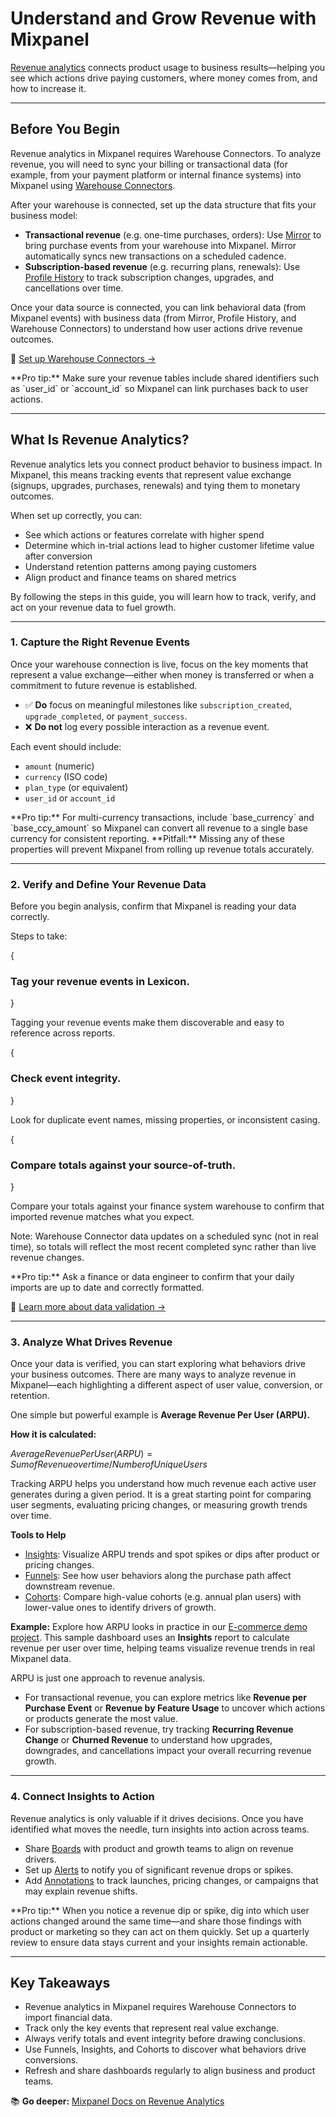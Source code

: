 
# Understand and Grow Revenue with Mixpanel

[Revenue analytics](/guides/strategic-playbooks/onboarding-playbook/launch/revenue-analytics) connects product usage to business results—helping you see which actions drive paying customers, where money comes from, and how to increase it.

---

## Before You Begin

Revenue analytics in Mixpanel requires Warehouse Connectors. To analyze revenue, you will need to sync your billing or transactional data (for example, from your payment platform or internal finance systems) into Mixpanel using [Warehouse Connectors](/docs/tracking-methods/warehouse-connectors).

After your warehouse is connected, set up the data structure that fits your business model:
- **Transactional revenue** (e.g. one-time purchases, orders): Use [Mirror](/docs/tracking-methods/warehouse-connectors#mirror) to bring purchase events from your warehouse into Mixpanel. Mirror automatically syncs new transactions on a scheduled cadence. 
- **Subscription-based revenue** (e.g. recurring plans, renewals): Use [Profile History](/docs/tracking-methods/warehouse-connectors#user-profiles) to track subscription changes, upgrades, and cancellations over time.

Once your data source is connected, you can link behavioral data (from Mixpanel events) with business data (from Mirror, Profile History, and Warehouse Connectors) to understand how user actions drive revenue outcomes.

📖 [Set up Warehouse Connectors →](/docs/tracking-methods/warehouse-connectors#step-1-connect-a-warehouse)

<Callout type="info">
    **Pro tip:** Make sure your revenue tables include shared identifiers such as `user_id` or `account_id` so Mixpanel can link purchases back to user actions.
</Callout>

---

## What Is Revenue Analytics?

Revenue analytics lets you connect product behavior to business impact. In Mixpanel, this means tracking events that represent value exchange (signups, upgrades, purchases, renewals) and tying them to monetary outcomes.

When set up correctly, you can:
- See which actions or features correlate with higher spend
- Determine which in-trial actions lead to higher customer lifetime value after conversion
- Understand retention patterns among paying customers
- Align product and finance teams on shared metrics

By following the steps in this guide, you will learn how to track, verify, and act on your revenue data to fuel growth.

---

### 1. Capture the Right Revenue Events

Once your warehouse connection is live, focus on the key moments that represent a value exchange—either when money is transferred or when a commitment to future revenue is established.

- ✅ **Do** focus on meaningful milestones like `subscription_created`, `upgrade_completed`, or `payment_success`.
- ❌ **Do not** log every possible interaction as a revenue event.

Each event should include:
- `amount` (numeric)
- `currency` (ISO code)
- `plan_type` (or equivalent)
- `user_id` or `account_id`

<Callout type="info">
    **Pro tip:** For multi-currency transactions, include `base_currency` and `base_ccy_amount` so Mixpanel can convert all revenue to a single base currency for consistent reporting.
</Callout>

<Callout type="warning">
    **Pitfall:** Missing any of these properties will prevent Mixpanel from rolling up revenue totals accurately.
</Callout>

---

### 2. Verify and Define Your Revenue Data

Before you begin analysis, confirm that Mixpanel is reading your data correctly.

Steps to take:

<Steps>

{<h3>Tag your revenue events in Lexicon.</h3>}

Tagging your revenue events make them discoverable and easy to reference across reports.

{<h3>Check event integrity.</h3>}

Look for duplicate event names, missing properties, or inconsistent casing.

{<h3>Compare totals against your source-of-truth.</h3>}

Compare your totals against your finance system warehouse to confirm that imported revenue matches what you expect.

</Steps>

Note: Warehouse Connector data updates on a scheduled sync (not in real time), so totals will reflect the most recent completed sync rather than live revenue changes.

<Callout type="info">
    **Pro tip:** Ask a finance or data engineer to confirm that your daily imports are up to date and correctly formatted.
</Callout>

📖 [Learn more about data validation →](/docs/tracking-best-practices/debugging)

---

### 3. Analyze What Drives Revenue

Once your data is verified, you can start exploring what behaviors drive your business outcomes. There are many ways to analyze revenue in Mixpanel—each highlighting a different aspect of user value, conversion, or retention.

One simple but powerful example is **Average Revenue Per User (ARPU).**

**How it is calculated:**

${ Average Revenue Per User (ARPU) = Sum of Revenue over time / Number of Unique Users}$


Tracking ARPU helps you understand how much revenue each active user generates during a given period. It is a great starting point for comparing user segments, evaluating pricing changes, or measuring growth trends over time.

**Tools to Help**

- [Insights](/docs/reports/insights): Visualize ARPU trends and spot spikes or dips after product or pricing changes.
- [Funnels](/docs/reports/funnels/funnels-overview): See how user behaviors along the purchase path affect downstream revenue.
- [Cohorts](/docs/users/cohorts): Compare high-value cohorts (e.g. annual plan users) with lower-value ones to identify drivers of growth.


**Example:** Explore how ARPU looks in practice in our [E-commerce demo project](https://mixpanel.com/s/300OIR). This sample dashboard uses an **Insights** report to calculate revenue per user over time, helping teams visualize revenue trends in real Mixpanel data.

ARPU is just one approach to revenue analysis.

- For transactional revenue, you can explore metrics like **Revenue per Purchase Event** or **Revenue by Feature Usage** to uncover which actions or products generate the most value.
- For subscription-based revenue, try tracking **Recurring Revenue Change** or **Churned Revenue** to understand how upgrades, downgrades, and cancellations impact your overall recurring revenue growth.

---

### 4. Connect Insights to Action

Revenue analytics is only valuable if it drives decisions. Once you have identified what moves the needle, turn insights into action across teams.

- Share [Boards](/docs/boards) with product and growth teams to align on revenue drivers.
- Set up [Alerts](/docs/features/alerts) to notify you of significant revenue drops or spikes.
- Add [Annotations](/docs/features/annotations) to track launches, pricing changes, or campaigns that may explain revenue shifts.

<Callout type="info">
    **Pro tip:** When you notice a revenue dip or spike, dig into which user actions changed around the same time—and share those findings with product or marketing so they can act on them quickly.  Set up a quarterly review to ensure data stays current and your insights remain actionable.
</Callout>

---

## Key Takeaways

- Revenue analytics in Mixpanel requires Warehouse Connectors to import financial data.
- Track only the key events that represent real value exchange.
- Always verify totals and event integrity before drawing conclusions.
- Use Funnels, Insights, and Cohorts to discover what behaviors drive conversions.
- Refresh and share dashboards regularly to align business and product teams.


📚 **Go deeper:** [Mixpanel Docs on Revenue Analytics](/guides/strategic-playbooks/onboarding-playbook/launch/revenue-analytics)

